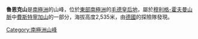 {{coord|72|5|S|3|38|E|display=title}}

'''魯恩克山'''是[[南極洲|南極洲]]的山峰，位於[[東部南極洲|東部南極洲]]的[[毛德皇后地|毛德皇后地]]，屬於[[穆利格-霍夫曼山脈|穆利格-霍夫曼山脈]]中[[費斯特寧加山|費斯特寧加山]]的一部分，海拔高度2,535米，由[[德國|德國]]的探險隊發現。
 
{{Antarctica-geo-stub}}
[[Category:南極洲山峰|Category:南極洲山峰]]